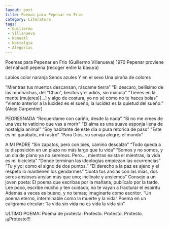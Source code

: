 ```yaml
---
layout: post
title: Poemas para Pepenar en Frio
category: Literatura
tags:
 - Guillermo
 - Villanueva
 - Nahuatl
 - Nostalgia
 - Alegorias
---
```


Poemas para Pepenar en Frio
(Guillermo Villanueva) 1970
Pepenar proviene del náhuatl pepena (recoger entre la basura)

Labios color naranja
Senos azules
Y en el sexo
Una piraña de colores

“Mientras tus muertos descansan, ráscame tierra”
“El descaro, bellísimo de las muchachas, del “Chao”, besitos y el adiós, sin macula”
“Tienes en la mente (mujeres)[…] y algo de costura, yo no sé cómo no te haces bolas”
“Viento anterior a la lucidez es el sueño, la lucidez es la quietud del sueño.” (Alejo Carpentier)

PEORESNADA
“Recuerdame con cariño, desde la nada”
“Si no me crees de una vez te vaticino que vas a morir”
“El alma es una suave esponja llena de nostalgia animal”
“Soy habitante de este dia o pura retorica de paso”
“Este es mi garabato, mi rastro”
“Para Dios, su sonaja alegre; el mundo”

A MI PADRE
“Sin zapatos, pero con pies, camino descalzo”
“Todo queda a tu disposición en un plazo no más largo que tu vida”
“Somos y no somos, y un dia de plano ya no seremos. Pero…, mientras exista el mientras, la vida es mi bicicleta”
“Donde terminan las ideologías empiezan las ocurrencias”
“Tu y yo: como el signo de dos puntos.”
“El derecho a la paz es ajeno y el respeto lo mantienen los gendarmes”
“Junta tus ansias con las mias, dos seres ansiosos ansían más que uno; inclínate y ansiemos”
Consejo a un joven poeta:
El poema que escribas por la mañana, publícalo por la tarde.
Lee poco, escribe mucho y ten cuidado, no te vayan a fracturar el espíritu
Además a veces es bueno, y no temas; imaginarte como escritor.
“Un poema eterno, interminable como la muerte y la vida”
Poema en un caligrama circular: “la vida sin vida no es vida la vida sin”

ULTIMO POEMA:
Poema de protesta:
Protesto.
Protesto.
Protesto.
¡¡¡Protesto!!!
